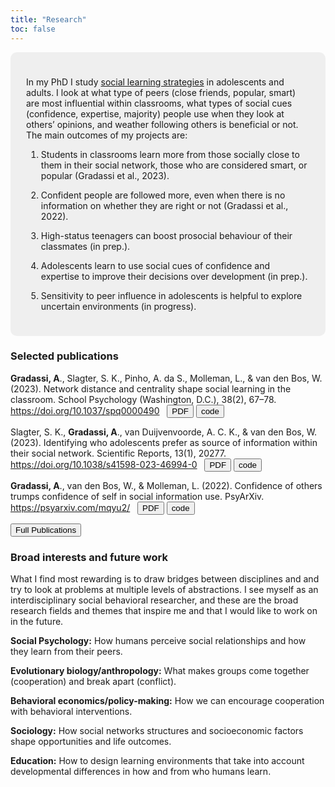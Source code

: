 ```yaml
---
title: "Research"
toc: false
---
```


::: {#res_intro style="background-color:rgba(218,218,218,.4);padding:25px; border-radius:10px; box-shadow:20px;"}
In my PhD I study [social learning strategies](https://www.sciencedirect.com/science/article/pii/S1364661318300949){target="_blank"} in adolescents and adults. I look at what type of peers (close friends, popular, smart) are most influential within classrooms, what types of social cues (confidence, expertise, majority) people use when they look at others' opinions, and weather following others is beneficial or not. The main outcomes of my projects are:

1.  Students in classrooms learn more from those socially close to them in their social network, those who are considered smart, or popular (Gradassi et al., 2023).

2.  Confident people are followed more, even when there is no information on whether they are right or not (Gradassi et al., 2022).

3.  High-status teenagers can boost prosocial behaviour of their classmates (in prep.).

4.  Adolescents learn to use social cues of confidence and expertise to improve their decisions over development (in prep.).

5.  Sensitivity to peer influence in adolescents is helpful to explore uncertain environments (in progress).
:::

### Selected publications

**Gradassi, A**., Slagter, S. K., Pinho, A. da S., Molleman, L., & van den Bos, W. (2023). Network distance and centrality shape social learning in the classroom. School Psychology (Washington, D.C.), 38(2), 67--78. [https://doi.org/10.1037/spq0000490](https://doi.org/10.1037/spq0000490){.uri target="_blank"}   <a href="gradassietal2022.pdf" download="gradassi2023.pdf"> <button type="button" class="btn btn-info btn-sm">PDF</button></a> <a href="https://github.com/AndGrad/soc_learning_network" target="_blank"> <button type="button" class="btn btn-success btn-sm">code</button></a>

Slagter, S. K., **Gradassi, A**., van Duijvenvoorde, A. C. K., & van den Bos, W. (2023). Identifying who adolescents prefer as source of information within their social network. Scientific Reports, 13(1), 20277. [https://doi.org/10.1038/s41598-023-46994-0](https://doi.org/10.1038/s41598-023-46994-0){.uri target="_blank"}   <a href="gradassietal2022.pdf" download="gradassi2023.pdf"> <button type="button" class="btn btn-info btn-sm">PDF</button></a> <a href="https://osf.io/b5c9d/" target="_blank"> <button type="button" class="btn btn-success btn-sm">code</button></a>

**Gradassi, A**., van den Bos, W., & Molleman, L. (2022). Confidence of others trumps confidence of self in social information use. PsyArXiv. [https://psyarxiv.com/mqyu2/](https://psyarxiv.com/mqyu2/){.uri target="_blank"}   <a href="gradassietal2022.pdf" download="gradassi2023.pdf"> <button type="button" class="btn btn-info btn-sm">PDF</button></a> <a href="https://github.com/AndGrad/Confidence-Self-Others" target="_blank"> <button type="button" class="btn btn-success btn-sm">code</button></a>

<a href="https://scholar.google.com/citations?user=xa8FLKMAAAAJ&hl=en" target="_blank"> <button type="button" class="btn btn-primary">Full Publications</button> </a>

### Broad interests and future work

What I find most rewarding is to draw bridges between disciplines and and try to look at problems at multiple levels of abstractions. I see myself as an interdisciplinary social behavioral researcher, and these are the broad research fields and themes that inspire me and that I would like to work on in the future.

**Social Psychology:** How humans perceive social relationships and how they learn from their peers.

**Evolutionary biology/anthropology:** What makes groups come together (cooperation) and break apart (conflict).

**Behavioral economics/policy-making:** How we can encourage cooperation with behavioral interventions.

**Sociology:** How social networks structures and socioeconomic factors shape opportunities and life outcomes.

**Education:** How to design learning environments that take into account developmental differences in how and from who humans learn.
